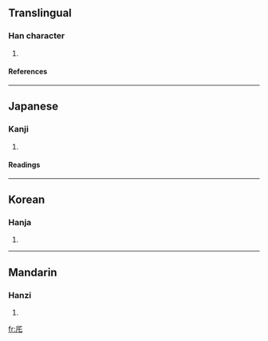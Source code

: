 ==Translingual==
===Han character===
{{Han char|rn=27|rad=厂|as=03|sn=5|four=|canj=一竹心 (MHP)}}
# {{defn|Han}}
====References====
{{Han ref|kx=0160.200|dkj=02895|dj=0367.050|hdz=10068.110|uh=5387|ud=21383}}
----
==Japanese==
===Kanji===
{{ja-kanji|grade=|rs=厂03}}
# {{defn|Japanese}} 
====Readings====
{{ja-readings|on=[[たく]] (taku), [[ちゃく]] (chaku)|kun=[[ひらく]] (hiraku)}}
----
==Korean==
===Hanja===
{{ko-hanja|hangeul=책|rv=chaek|mr=ch'aek}}
# {{defn|Korean}}
----
==Mandarin==
===Hanzi===
{{cmn-hanzi|pin=[[zhé]] ([[zhe2]])|wg=che<sup>2</sup>}}
# {{defn|Mandarin}}

[[fr:厇]]
